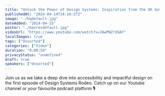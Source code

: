 ```yaml
---
title: "Unlock the Power of Design Systems: Inspiration from the UK Government"
publishedAt: "2024-04-14T14:16:27Z"
image: "./hqdefault.jpg"
dateAdded: "2024-04-15"
poster: "./maxresdefault.jpg"
videoUrl: "https://www.youtube.com/watch?v=JAwPWZrUGAY"
localImages: true
tags: ["Unsorted"]
categories: ["Video"]
duration: "0:00:50"
privacyStatus: "undefined"
draft: true
speakers: ["Unsorted"]
---
```

Join us as we take a deep dive into accessibility and impactful design on the first episode of Design Systems Rodeo. Catch up on our Youtube channel or your favourite podcast platform 🎙️
